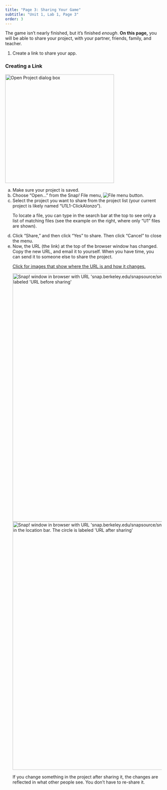 ```yaml
---
title: "Page 3: Sharing Your Game"
subtitle: "Unit 1, Lab 1, Page 3"
order: 3
---
```


::: learn
The game isn't nearly finished, but it's finished <em>enough</em>. <strong>On this page,</strong> you will be able to share your project, with your partner, friends, family, and teacher.
:::

:::::: forYouToDo

1. Create a link to share your app.

::::: narrower
### <strong>Creating a Link</strong>

<img src="/img/1-introduction/U1ImageVideoAddendum_img/U1L1P7_OpenFile.png" title="Open Project dialog box" alt="Open Project dialog box" class="float-end" height="350"/>

<ol type="a">

<li>Make sure your project is saved.</li>

<li>Choose "Open..." from the Snap<em>!</em> File menu, <img src="/img/1-introduction/file_button.png" title="File menu button" alt="File menu button"/>.</li>

<li>Select the project you want to share from the project list (your current project is likely named "U1L1-ClickAlonzo").</li>

::::: endnote
To locate a file, you can type in the search bar at the top to see only a list of matching files (see the example on the right, where only "U1" files are shown).
:::::

<li>Click "Share," and then click "Yes" to share. Then click "Cancel" to close the menu.</li>

<li>Now, the URL (the link) at the top of the browser window has changed. Copy the new URL, and email it to yourself. When you have time, you can send it to someone else to share the project.</li>

::::: endnote
<a href="#hint-URL" data-bs-toggle="collapse" title="Click for images that show where the URL is and how it changes.">Click for images that show where the URL is and how it changes.</a>

:::: {#hint-URL .collapse}
<img src="/img/1-introduction/url-before.png" title="Snap! window in browser with URL &apos;snap.berkeley.edu/snapsource/snap.html&apos; circled in the location bar. The circle is labeled &apos;URL before sharing&apos;" alt="Snap! window in browser with URL &apos;snap.berkeley.edu/snapsource/snap.html&apos; circled in the location bar. The circle is labeled &apos;URL before sharing&apos;" class="inline" width="800"/><br /> <img src="/img/1-introduction/url-after.png" title="Snap! window in browser with URL &apos;snap.berkeley.edu/snapsource/snap.html#present:Username=bh&amp;Proje...&apos; circled in the location bar. The circle is labeled &apos;URL after sharing&apos;" alt="Snap! window in browser with URL &apos;snap.berkeley.edu/snapsource/snap.html#present:Username=bh&amp;Proje...&apos; circled in the location bar. The circle is labeled &apos;URL after sharing&apos;" class="inline" width="800"/>

::::
:::::

If you change something in the project after sharing it, the changes are reflected in what other people see. You don't have to re-share it.

</ol>

:::::
::::::

<!-- ## Putting the Game on Your Phone

::: endnote
Blue "If There Is Time" boxes have optional activities that are not required for this course. If you finish everything else on the page early, try these instead of jumping ahead to the next page. <strong>If you have a smartphone, you'll definitely want to click this one.</strong>
:::

::: ifTime
<ol start="3">

<li>

Load your game on a mobile device.

::: narrowblue
### <strong>Loading a Snap<em>!</em> Project on Apple iOS</strong>

<ol type="a">

<li>On your mobile device, open Safari, and type the project URL (link) for your project.</li>

<li>At the bottom of the Safari screen, tap the share icon, <img src="/img/1-introduction/share.png" title="share icon (square with up arrow)" alt="share icon (square with up arrow)" width="32" height="32"/>, and then select "Add to Home Screen" from the menu that appears.</li>

</ol>

### <strong>Loading a Snap<em>!</em> Project on Android</strong>

<ol type="a">

<li>On your mobile device, open Chrome, and type the project URL (link) for your project.</li>

<li>Tap the settings icon, ☰, and then select "Add to homescreen" from the menu that appears.</li>

</ol>
:::

</li>

<li>Make sure you can open the project just like any other app on your phone's home screen.</li>

</ol>
::: -->
